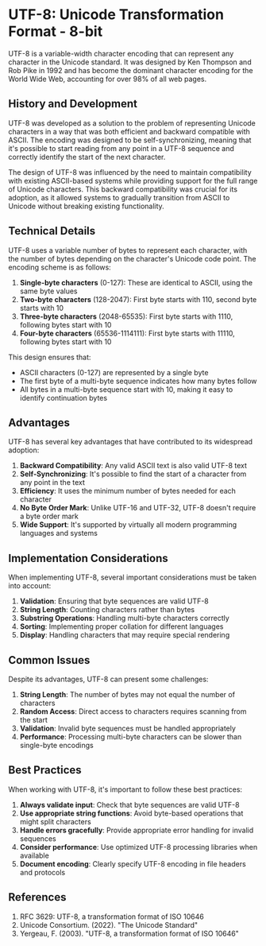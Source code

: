 # UTF-8: Unicode Transformation Format - 8-bit

UTF-8 is a variable-width character encoding that can represent any character in the Unicode standard. It was designed by Ken Thompson and Rob Pike in 1992 and has become the dominant character encoding for the World Wide Web, accounting for over 98% of all web pages.

## History and Development

UTF-8 was developed as a solution to the problem of representing Unicode characters in a way that was both efficient and backward compatible with ASCII. The encoding was designed to be self-synchronizing, meaning that it's possible to start reading from any point in a UTF-8 sequence and correctly identify the start of the next character.

The design of UTF-8 was influenced by the need to maintain compatibility with existing ASCII-based systems while providing support for the full range of Unicode characters. This backward compatibility was crucial for its adoption, as it allowed systems to gradually transition from ASCII to Unicode without breaking existing functionality.

## Technical Details

UTF-8 uses a variable number of bytes to represent each character, with the number of bytes depending on the character's Unicode code point. The encoding scheme is as follows:

1. **Single-byte characters** (0-127): These are identical to ASCII, using the same byte values
2. **Two-byte characters** (128-2047): First byte starts with 110, second byte starts with 10
3. **Three-byte characters** (2048-65535): First byte starts with 1110, following bytes start with 10
4. **Four-byte characters** (65536-1114111): First byte starts with 11110, following bytes start with 10

This design ensures that:
- ASCII characters (0-127) are represented by a single byte
- The first byte of a multi-byte sequence indicates how many bytes follow
- All bytes in a multi-byte sequence start with 10, making it easy to identify continuation bytes

## Advantages

UTF-8 has several key advantages that have contributed to its widespread adoption:

1. **Backward Compatibility**: Any valid ASCII text is also valid UTF-8 text
2. **Self-Synchronizing**: It's possible to find the start of a character from any point in the text
3. **Efficiency**: It uses the minimum number of bytes needed for each character
4. **No Byte Order Mark**: Unlike UTF-16 and UTF-32, UTF-8 doesn't require a byte order mark
5. **Wide Support**: It's supported by virtually all modern programming languages and systems

## Implementation Considerations

When implementing UTF-8, several important considerations must be taken into account:

1. **Validation**: Ensuring that byte sequences are valid UTF-8
2. **String Length**: Counting characters rather than bytes
3. **Substring Operations**: Handling multi-byte characters correctly
4. **Sorting**: Implementing proper collation for different languages
5. **Display**: Handling characters that may require special rendering

## Common Issues

Despite its advantages, UTF-8 can present some challenges:

1. **String Length**: The number of bytes may not equal the number of characters
2. **Random Access**: Direct access to characters requires scanning from the start
3. **Validation**: Invalid byte sequences must be handled appropriately
4. **Performance**: Processing multi-byte characters can be slower than single-byte encodings

## Best Practices

When working with UTF-8, it's important to follow these best practices:

1. **Always validate input**: Check that byte sequences are valid UTF-8
2. **Use appropriate string functions**: Avoid byte-based operations that might split characters
3. **Handle errors gracefully**: Provide appropriate error handling for invalid sequences
4. **Consider performance**: Use optimized UTF-8 processing libraries when available
5. **Document encoding**: Clearly specify UTF-8 encoding in file headers and protocols

## References

1. RFC 3629: UTF-8, a transformation format of ISO 10646
2. Unicode Consortium. (2022). "The Unicode Standard"
3. Yergeau, F. (2003). "UTF-8, a transformation format of ISO 10646" 